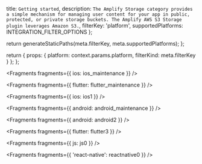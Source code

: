   title: `Getting started`,
  description: `The Amplify Storage category provides a simple mechanism for managing user content for your app in public, protected, or private storage buckets. The Amplify AWS S3 Storage plugin leverages Amazon S3.`,
  filterKey: 'platform',
  supportedPlatforms: INTEGRATION_FILTER_OPTIONS
};



  return generateStaticPaths(meta.filterKey, meta.supportedPlatforms);
};

  return {
    props: {
      platform: context.params.platform,
      filterKind: meta.filterKey
    }
  };
};


<Fragments fragments={{ ios: ios_maintenance }} />


<Fragments fragments={{ flutter: flutter_maintenance }} />


<Fragments fragments={{ ios: ios1 }} />


<Fragments fragments={{ android: android_maintenance }} />


<Fragments fragments={{ android: android2 }} />


<Fragments fragments={{ flutter: flutter3 }} />


<Fragments fragments={{ js: js0 }} />


<Fragments fragments={{ 'react-native': reactnative0 }} />
